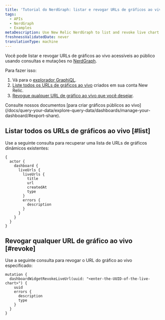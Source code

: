 ```yaml
---
title: 'Tutorial do NerdGraph: listar e revogar URLs de gráficos ao vivo'
tags:
  - APIs
  - NerdGraph
  - Examples
metaDescription: Use New Relic NerdGraph to list and revoke live chart URLs
freshnessValidatedDate: never
translationType: machine
---
```


Você pode listar e revogar URLs de gráficos ao vivo acessíveis ao público usando consultas e mutações no [NerdGraph](/docs/apis/nerdgraph/get-started/introduction-new-relic-nerdgraph).

Para fazer isso:

1. Vá para o [explorador GraphiQL](https://api.newrelic.com/graphiql).
2. [Liste todos os URLs de gráficos ao vivo](#list) criados em sua conta New Relic.
3. [Revogue qualquer URL de gráfico ao vivo que você desejar](#revoke).

<Callout variant="tip">
  Consulte nossos documentos [para criar gráficos públicos ao vivo](/docs/query-your-data/explore-query-data/dashboards/manage-your-dashboard/#export-share).
</Callout>

## Listar todos os URLs de gráficos ao vivo [#list]

Use a seguinte consulta para recuperar uma lista de URLs de gráficos dinâmicos existentes:

```
{
  actor {
    dashboard {
      liveUrls {
        liveUrls {
          title
          url
          createdAt
          type
        }
        errors {
          description
        }
      }
    }
  }
}
```

## Revogar qualquer URL de gráfico ao vivo [#revoke]

Use a seguinte consulta para revogar o URL do gráfico ao vivo especificado:

```
mutation {
  dashboardWidgetRevokeLiveUrl(uuid: "<enter-the-UUID-of-the-live-chart>") {
    uuid
    errors {
      description
      type
    }
  }
}
```
